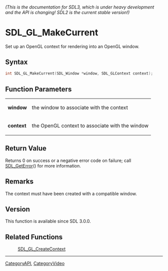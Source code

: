 ====== (This is the documentation for SDL3, which is under heavy development and the API is changing! SDL2 is the current stable version!) ======
= SDL_GL_MakeCurrent =

Set up an OpenGL context for rendering into an OpenGL window.

== Syntax ==

<syntaxhighlight lang='c'>
int SDL_GL_MakeCurrent(SDL_Window *window, SDL_GLContext context);
</syntaxhighlight>

== Function Parameters ==

{|
|'''window'''
|the window to associate with the context
|-
|'''context'''
|the OpenGL context to associate with the window
|}

== Return Value ==

Returns 0 on success or a negative error code on failure; call
[[SDL_GetError]]() for more information.

== Remarks ==

The context must have been created with a compatible window.

== Version ==

This function is available since SDL 3.0.0.

== Related Functions ==

:[[SDL_GL_CreateContext]]

----
[[CategoryAPI]], [[CategoryVideo]]


